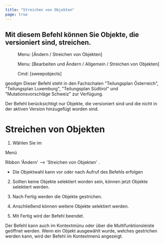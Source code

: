 ```yaml
---
title: "Streichen von Objekten"
page: true
---
```

## Mit diesem Befehl k&#246;nnen Sie Objekte, die versioniert sind, streichen.
<GeoMapper> <Menu> Menu: [Ändern / Streichen von Objekten] </Menu> </GeoMapper>
<GeoDesigner>
 <Menu> Menu: [Bearbeiten und Ändern / Allgemein / Streichen von Objekten] </Menu> 
 <Menu> Cmd: [sweepobjects] </Menu> 

 <Placeholder>geodgm</Placeholder> </GeoDesigner>
<Warning>
Dieser Befehl steht in den Fachschalen &quot;Teilungsplan &#214;sterreich&quot;, &quot;Teilungsplan Luxemburg&quot;, &quot;Teilungsplan S&#252;dtirol&quot; und &quot;Mutationsvorschl&#228;ge Schweiz&quot; zur Verf&#252;gung.
</Warning>


Der Befehl ber&#252;cksichtigt nur Objekte, die versioniert sind und die nicht in der aktiven Version hinzugef&#252;gt worden sind.

# Streichen von Objekten 


1.  W&#228;hlen Sie im 


<GeoMapper>Men&#252;

</GeoMapper>
 <GeoDesigner>Ribbon
</GeoDesigner> &#39;&#196;ndern&#39; --&gt; &#39;Streichen von Objekten&#39; .

-  Die Objektwahl kann vor oder nach Aufruf des Befehls erfolgen



2.  Sollten keine Objekte selektiert worden sein, k&#246;nnen jetzt Objekte selektiert werden.

3.  Nach <Border>Fertig</Border>  werden die Objekte gestrichen. 

4.  Anschlie&#223;end k&#246;nnen weitere Objekte selektiert werden.

5.  Mit <Border>Fertig</Border>  wird der Befehl beendet. 




<Success>
 Der Befehl kann auch im Kontextm&#252;nu oder &#252;ber die Multifunktionsleiste ge&#246;ffnet werden.
Wenn ein Objekt ausgew&#228;hlt wurde, welches gestrichen werden kann, wird der Befehl im Kontextmen&#252; angezeigt.
</Success>
